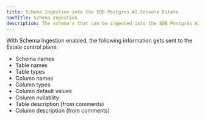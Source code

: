 ```yaml
---
title: Schema Ingestion into the EDB Postgres AI Console Estate
navTitle: Schema Ingestion
description: The schema's that can be ingested into the EDB Postgres AI Console Estate.
---
```



With Schema Ingestion enabled, the following information gets sent to the Estate control plane:

* Schema names
* Table names
* Table types
* Column names
* Column types
* Column default values
* Column nullablity
* Table description (from comments)
* Column description (from comments)

